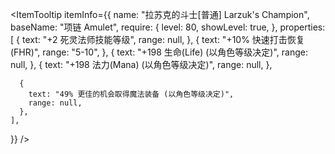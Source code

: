 
<ItemTooltip
  itemInfo={{
    name: "拉苏克的斗士[普通] Larzuk's Champion",
    baseName: "项链 Amulet",
    require: {
      level: 80,
      showLevel: true,
    },
    properties: [
      {
        text: "+2 死灵法师技能等级",
        range: null,
      },
      {
        text: "+10% 快速打击恢复 (FHR)",
        range: "5-10",
      },
      {
        text: "+198 生命(Life) (以角色等级决定)",
        range: null,
      },
      {
        text: "+198 法力(Mana) (以角色等级决定)",
        range: null,
      },

      {
        text: "49% 更佳的机会取得魔法装备 (以角色等级决定)",
        range: null,
      },
    ],
  }}
/>
